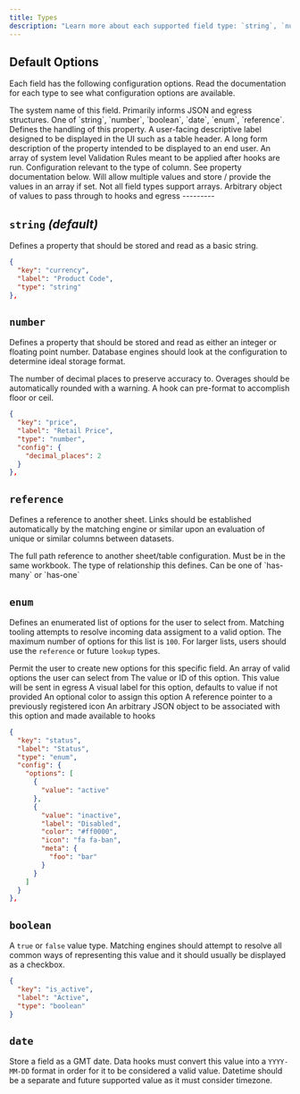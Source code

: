 ```yaml
---
title: Types
description: "Learn more about each supported field type: `string`, `number`, `boolean`, `date`, `enum`, `reference`"
---
```


## Default Options
Each field has the following configuration options. Read the documentation for each type to see what configuration options are available.

<ParamField path="key" type="string" required>
  The system name of this field. Primarily informs JSON and egress structures.
</ParamField>

<ParamField path="type" required>
  One of `string`, `number`, `boolean`, `date`, `enum`, `reference`. Defines the handling of this property.
</ParamField>

<ParamField path="label" default="key" type="string">
  A user-facing descriptive label designed to be displayed in the UI such as a table header.
</ParamField>

<ParamField path="description" type="string">
  A long form description of the property intended to be displayed to an end user.
</ParamField>

<ParamField path="constraints" default="[]" type="array">
  An array of system level Validation Rules meant to be applied after hooks are run.
</ParamField>

<ParamField path="config" default="{}" type="object">
  Configuration relevant to the type of column. See property documentation below.
</ParamField>

<ParamField path="multi" default="false" type="boolean">
  Will allow multiple values and store / provide the values in an array if set. Not all field types support arrays.
</ParamField>

<ParamField path="meta" default="{}" type="object">
  Arbitrary object of values to pass through to hooks and egress
</ParamField>
---------


## `string` _(default)_

Defines a property that should be stored and read as a basic string.

```json
{
  "key": "currency",
  "label": "Product Code",
  "type": "string"
},
```


## `number`

Defines a property that should be stored and read as either an integer or floating point number. Database engines should look at the configuration to determine ideal storage format.



<ParamField path="config.decimal_places" default="0" type="number">
  The number of decimal places to preserve accuracy to. Overages should be automatically rounded with a warning. A hook can pre-format to accomplish floor or ceil.
</ParamField>

```json
{
  "key": "price",
  "label": "Retail Price",
  "type": "number",
  "config": {
    "decimal_places": 2
  }
},
```

## `reference`

Defines a reference to another sheet. Links should be established automatically by the matching engine or similar upon an evaluation of unique or similar columns between datasets.

<ParamField path="config.ref" required>
  The full path reference to another sheet/table configuration. Must be in the same workbook.
</ParamField>
<ParamField path="config.relationship" required>
  The type of relationship this defines. Can be one of `has-many` or `has-one`
</ParamField>


## `enum`

Defines an enumerated list of options for the user to select from. Matching tooling attempts to resolve incoming data assigment to a valid option. The maximum number of options for this list is `100`. For larger lists, users should use the `reference` or future `lookup` types.


<ParamField path="config.allow_custom" default="false" type="boolean">
  Permit the user to create new options for this specific field.
</ParamField>

<ParamField path="config.options" required>
  An array of valid options the user can select from
</ParamField>


<Expandable title="options" type="array" defaultOpen={true}>

<ParamField path="value" required>
  The value or ID of this option. This value will be sent in egress
</ParamField>

<ParamField path="label" default="value" type="string">
  A visual label for this option, defaults to value if not provided
</ParamField>

<ParamField path="color" type="string">
  An optional color to assign this option
</ParamField>

<ParamField path="icon" type="string">
  A reference pointer to a previously registered icon
</ParamField>

<ParamField path="meta" type="object">
  An arbitrary JSON object to be associated with this option and made available to hooks
</ParamField>
</Expandable>

```json
{
  "key": "status",
  "label": "Status",
  "type": "enum",
  "config": {
    "options": [
      {
        "value": "active"
      },
      {
        "value": "inactive",
        "label": "Disabled",
        "color": "#ff0000",
        "icon": "fa fa-ban",
        "meta": {
          "foo": "bar"
        }
      }
    ]
  }
},
```


## `boolean`

A `true` or `false` value type. Matching engines should attempt to resolve all common ways of representing this value and it should usually be displayed as a checkbox.

```json
{
  "key": "is_active",
  "label": "Active",
  "type": "boolean"
}
```

## `date`

Store a field as a GMT date. Data hooks must convert this value into a `YYYY-MM-DD` format in order for it to be considered a valid value. Datetime should be a separate and future supported value as it must consider timezone.
